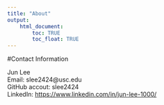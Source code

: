 ```yaml
---
title: "About"
output: 
    html_document:
        toc: TRUE
        toc_float: TRUE
---
```


#Contact Information
<br>

Jun Lee
<br>
Email: slee2424@usc.edu
<br>
GitHub accout: slee2424
<br>
LinkedIn: [https://www.linkedin.com/in/jun-lee-1000/](http://https://www.linkedin.com/in/jun-lee-1000/)
